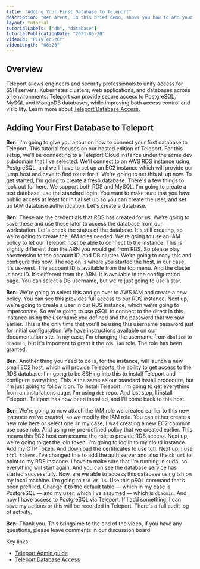 ```yaml
---
title: "Adding Your First Database to Teleport"
description: "Ben Arent, in this brief demo, shows you how to add your first database to Teleport."
layout: tutorial
tutorialLabels: ["db", "database"]
tutorialPublicationDate: "2021-05-20"
videoId: "PCYyTecSzCY"
videoLength: "06:26"
---
```


## Overview

Teleport allows engineers and security professionals to unify access for SSH servers, Kubernetes clusters, web applications, and databases across all environments. Teleport can provide secure access to PostgreSQL, MySQL and MongoDB databases, while improving both access control and visibility. Learn more about [Teleport Database Access](/docs/database-access/introduction/).

## Adding Your First Database to Teleport

**Ben:** I'm going to give you a tour on how to connect your first database to Teleport. This tutorial focuses on our hosted edition of Teleport. For this setup, we'll be connecting to a Teleport Cloud instance under the acme dev subdomain that I've selected. We'll connect to an AWS RDS instance using PostgreSQL, and we'll have to set up an EC2 instance which will provide our jump host and have to find route for it. We're going to set this all up now. To get started, I'm going to create a fresh database. There's a few things to look out for here. We support both RDS and MySQL. I'm going to create a test database, use the standard login. You want to make sure that you have public access at least for initial set up so you can create the user, and set up IAM database authentication. Let's create a database.

**Ben:** These are the credentials that RDS has created for us. We're going to save these and use these later to access the database from our workstation. Let's check the status of the database. It's still creating, so we're going to create the IAM roles needed. We're going to use an IAM policy to let our Teleport host be able to connect to the instance. This is slightly different than the ARN you would get from RDS. So please play coextension to the account ID, and DB cluster. We're going to copy this and configure this now. The region is where you started the host, in our case, it's us-west. The account ID is available from the top menu. And the cluster is host ID. It's different from the ARN. It is available in the configuration page. You can select a DB username, but we're just going to use a star.

**Ben:** We're going to select this and go over to AWS IAM and create a new policy. You can see this provides full access to our RDS instance. Next up, we're going to create a user in our RDS instance, which we're going to impersonate. So we're going to use pSQL to connect to the direct in this instance using the username you defined and the password that we saw earlier. This is the only time that you'll be using this username password just for initial configuration. We have instructions available on our documentation site. In my case, I'm changing the username from `dbalice` to `dbadmin`, but it's important to grant it the `rds_iam` role. The role has been granted.

**Ben:** Another thing you need to do is, for the instance, will launch a new small EC2 host, which will provide Teleports, the ability to get access to the RDS database. I'm going to be SSHing into this to install Teleport and configure everything. This is the same as our standard install procedure, but I'm just going to follow it on. To install Teleport, I'm going to get everything from an installations page. I'm using `deb` repo. And last stop, I install Teleport. Teleport has now been installed, and I'll come back to this host.

**Ben:** We're going to now attach the IAM role we created earlier to this new instance we've created, so we modify the IAM role. You can either create a new role here or select one. In my case, I was creating a new EC2 common use case role. And using my pre-defined policy that we created earlier. This means this EC2 host can assume the role to provide RDS access. Next up, we're going to get the join token. I'm going to log in to my cloud instance. Add my OTP Token. And download the certificates to use tctl. Next up, I use `tctl tokens`. I've changed this to add the auth server and also the `db-uri` to point to my RDS instance. I have to make sure that I'm running in sudo, so everything will start again. And you can see the database service has started successfully. Now, are we able to access this database using tsh on my local machine. I'm going to `tsh db ls`. Use this pSQL command that’s been prefilled. Change it to the default table — which in my case is PostgreSQL — and my user, which I've assumed — which is `dbadmin`. And now I have access to PostgreSQL via Teleport. If I add something, I can save my actions or this will be recorded in Teleport. There's a full audit log of activity.

**Ben:** Thank you. This brings me to the end of the video, if you have any questions, please leave comments in our discussion board.

Key links:

- [Teleport Admin guide](/docs/admin-guide/)
- [Teleport Database Access](/database-access/)
